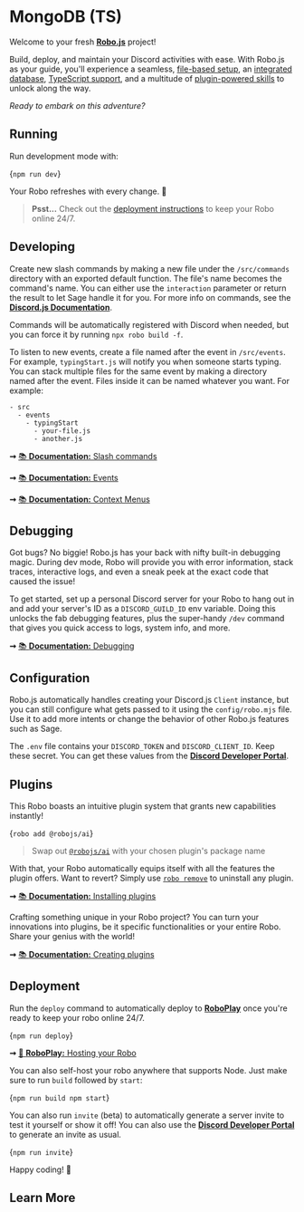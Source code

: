 
# MongoDB (TS)

Welcome to your fresh **[Robo.js](https://github.com/Wave-Play/robo)** project!

Build, deploy, and maintain your Discord activities with ease. With Robo.js as your guide, you'll experience a seamless, [file-based setup](https://docs.roboplay.dev/docs/basics/overview#the-robojs-file-structure), an [integrated database](https://docs.roboplay.dev/docs/basics/flashcore), [TypeScript support](https://docs.roboplay.dev/docs/advanced/typescript), and a multitude of [plugin-powered skills](https://docs.roboplay.dev/docs/advanced/plugins) to unlock along the way.

_Ready to embark on this adventure?_

<CardContainer><Card href="https://roboplay.dev/discord" title="🚀 Community" description="Join our Discord server"/>
<Card href="https://robojs.dev/discord-activities/getting-started" title="📚 Documentation" description="Getting started with Robo"/>
<Card href="https://dev.to/waveplay/how-to-build-a-discord-activity-easily-with-robojs-5bng" title="📖 Tutorial" description="Creating a Discord Activity in seconds"/></CardContainer>

## Running ‍️

Run development mode with:

<Terminal>{`npm run dev`}</Terminal>

Your Robo refreshes with every change. 🔄

> **Psst...** Check out the [deployment instructions](#deployment) to keep your Robo online 24/7.

## Developing ️

Create new slash commands by making a new file under the `/src/commands` directory with an exported default function. The file's name becomes the command's name. You can either use the `interaction` parameter or return the result to let Sage handle it for you. For more info on commands, see the **[Discord.js Documentation](https://discord.js.org/#/docs/main/stable/general/welcome)**.

Commands will be automatically registered with Discord when needed, but you can force it by running `npx robo build -f`.

To listen to new events, create a file named after the event in `/src/events`. For example, `typingStart.js` will notify you when someone starts typing. You can stack multiple files for the same event by making a directory named after the event. Files inside it can be named whatever you want. For example:

```
- src
  - events
    - typingStart
      - your-file.js
      - another.js
```

**➞** [📚 **Documentation:** Slash commands](https://docs.roboplay.dev/docs/advanced/plugins#creating-plugins)

**➞** [📚 **Documentation:** Events](https://docs.roboplay.dev/docs/advanced/events)

**➞** [📚 **Documentation:** Context Menus](https://docs.roboplay.dev/docs/basics/context-menu)

## Debugging 

Got bugs? No biggie! Robo.js has your back with nifty built-in debugging magic. During dev mode, Robo will provide you with error information, stack traces, interactive logs, and even a sneak peek at the exact code that caused the issue!

To get started, set up a personal Discord server for your Robo to hang out in and add your server's ID as a `DISCORD_GUILD_ID` env variable. Doing this unlocks the fab debugging features, plus the super-handy `/dev` command that gives you quick access to logs, system info, and more.

**➞** [📚 **Documentation:** Debugging](https://docs.roboplay.dev/docs/advanced/debugging)

## Configuration ️

Robo.js automatically handles creating your Discord.js `Client` instance, but you can still configure what gets passed to it using the `config/robo.mjs` file. Use it to add more intents or change the behavior of other Robo.js features such as Sage.

The `.env` file contains your `DISCORD_TOKEN` and `DISCORD_CLIENT_ID`. Keep these secret. You can get these values from the **[Discord Developer Portal](https://discord.com/developers/applications)**.

## Plugins 

This Robo boasts an intuitive plugin system that grants new capabilities instantly!

<Terminal execute>{`robo add @robojs/ai`}</Terminal>

> Swap out [`@robojs/ai`](https://github.com/Wave-Play/robo.js/tree/main/packages/plugin-ai) with your chosen plugin's package name

With that, your Robo automatically equips itself with all the features the plugin offers. Want to revert? Simply use [`robo remove`](https://docs.roboplay.dev/docs/advanced/command-line#plugins) to uninstall any plugin.

**➞** [📚 **Documentation:** Installing plugins](https://docs.roboplay.dev/docs/advanced/plugins#installing-plugins)

Crafting something unique in your Robo project? You can turn your innovations into plugins, be it specific functionalities or your entire Robo. Share your genius with the world!

**➞** [📚 **Documentation:** Creating plugins](https://docs.roboplay.dev/docs/advanced/plugins#creating-plugins)

## Deployment 

Run the `deploy` command to automatically deploy to **[RoboPlay](https://roboplay.dev)** once you're ready to keep your robo online 24/7.

<Terminal>{`npm run deploy`}</Terminal>

**➞** [🚀 **RoboPlay:** Hosting your Robo](https://docs.roboplay.dev/docs/hosting)

You can also self-host your robo anywhere that supports Node. Just make sure to run `build` followed by `start`:

<Terminal>{`npm run build
npm start`}</Terminal>

You can also run `invite` (beta) to automatically generate a server invite to test it yourself or show it off! You can also use the **[Discord Developer Portal](https://discord.com/developers/applications)** to generate an invite as usual.

<Terminal>{`npm run invite`}</Terminal>

Happy coding! 🎉


## Learn More

<CardContainer><Card href="/templates/overview" title="📦 Explore Templates" description="Discover more templates for a quick start."/><Card href="https://github.com/Wave-Play/robo.js/tree/main/templates/discord-bots/mongodb-ts" title="🔗 GitHub Repository" description="Explore source code on GitHub."/></CardContainer>

